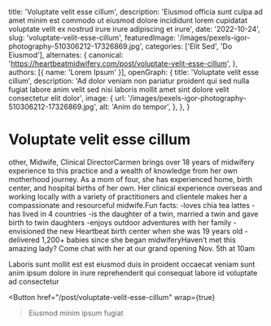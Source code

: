   title: 'Voluptate velit esse cillum',
  description: 'Eiusmod officia sunt culpa ad amet minim est commodo ut eiusmod dolore incididunt lorem cupidatat voluptate velit ex nostrud irure irure adipiscing et irure',
  date: '2022-10-24',
  slug: 'voluptate-velit-esse-cillum',
  featuredImage: '/images/pexels-igor-photography-510306212-17326869.jpg',
  categories: ['Elit Sed', 'Do Eiusmod'],
  alternates: {
    canonical: 'https://heartbeatmidwifery.com/post/voluptate-velit-esse-cillum',
  },
  authors: [{ name: 'Lorem Ipsum' }],
  openGraph: {
    title: 'Voluptate velit esse cillum',
    description: 'Ad dolor veniam non pariatur proident qui sed nulla fugiat labore anim velit sed nisi laboris mollit amet sint dolore velit consectetur elit dolor',
    image: {
      url: '/images/pexels-igor-photography-510306212-17326869.jpg',
      alt: 'Anim do tempor',
    },
  },
}


# Voluptate velit esse cillum

<Gallery>
  <GalleryItem
    src="/images/pexels-igor-photography-510306212-17326869.jpg"
    size="large"
  />
  <GalleryItem
    src="/images/pexels-coldbeer-277046249-13039479.jpg"
    size="large"
  />
</Gallery>

other, Midwife, Clinical DirectorCarmen brings over 18 years of midwifery experience to this practice and a wealth of knowledge from her own motherhood journey. As a mom of four, she has experienced home, birth center, and hospital births of her own. Her clinical experience overseas and working locally with a variety of practitioners and clientele makes her a compassionate and resourceful midwife.Fun facts: -loves chia tea lattes -has lived in 4 countries -is the daughter of a twin, married a twin and gave birth to twin daughters -enjoys outdoor adventures with her family -envisioned the new Heartbeat birth center when she was 19 years old -delivered 1,200+ babies since she began midwiferyHaven’t met this amazing lady? Come chat with her at our grand opening Nov. 5th at 10am

Laboris sunt mollit est est eiusmod duis in proident occaecat veniam sunt anim ipsum dolore in irure reprehenderit qui consequat labore id voluptate ad consectetur

<Button
  href="/post/voluptate-velit-esse-cillum"
  wrap={true}
>Eiusmod minim ipsum fugiat</Button>
